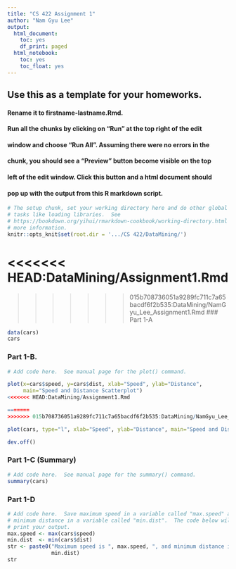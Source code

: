 ```yaml
---
title: "CS 422 Assignment 1"
author: "Nam Gyu Lee"
output:
  html_document:
    toc: yes
    df_print: paged
  html_notebook:
    toc: yes
    toc_float: yes
---
```


<!-- More information in R Markdown can be found at:
1. https://www.ssc.wisc.edu/sscc/pubs/RFR/RFR_RMarkdown.html  This is 
   the place to start since it is a short tutorial.
2. https://rmarkdown.rstudio.com/index.html This contains a longer 
   tutorial.  Take a look at the cheatsheet in 
   https://rmarkdown.rstudio.com/lesson-15.html, it is a concise 
   reference of R Markdown on two pages.
<-->

## Use this as a template for your homeworks.
#### Rename it to firstname-lastname.Rmd.
#### Run all the chunks by clicking on "Run" at the top right of the edit 
#### window and choose "Run All".  Assuming there were no errors in the
#### chunk, you should see a "Preview" button become visible on the top
#### left of the edit window.  Click this button and a html document should
#### pop up with the output from this R markdown script.

```r
# The setup chunk, set your working directory here and do other global 
# tasks like loading libraries.  See  
# https://bookdown.org/yihui/rmarkdown-cookbook/working-directory.html for
# more information.
knitr::opts_knit$set(root.dir = '.../CS 422/DataMining/')
```
<<<<<<< HEAD:DataMining/Assignment1.Rmd
=======

>>>>>>> 015b708736051a9289fc711c7a65bacdf6f2b535:DataMining/NamGyu_Lee_Assignment1.Rmd
### Part 1-A
```r
data(cars)
cars
```

### Part 1-B.

```r
# Add code here.  See manual page for the plot() command.

plot(x=cars$speed, y=cars$dist, xlab="Speed", ylab="Distance", 
     main="Speed and Distance Scatterplot")
<<<<<<< HEAD:DataMining/Assignment1.Rmd

=======
>>>>>>> 015b708736051a9289fc711c7a65bacdf6f2b535:DataMining/NamGyu_Lee_Assignment1.Rmd

plot(cars, type="l", xlab="Speed", ylab="Distance", main="Speed and Distacne Line Graph")

dev.off()
```
### Part 1-C (Summary)
```r
# Add code here.  See manual page for the summary() command.
summary(cars)
```

### Part 1-D
```r
# Add code here.  Save maximum speed in a variable called "max.speed" and
# minimum distance in a variable called "min.dist".  The code below will
# print your output.
max.speed <- max(cars$speed)
min.dist  <- min(cars$dist)
str <- paste0("Maximum speed is ", max.speed, ", and minimum distance is ", 
              min.dist)
str
```
